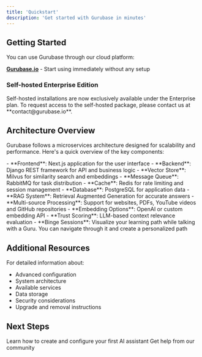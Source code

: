 ```yaml
---
title: 'Quickstart'
description: 'Get started with Gurubase in minutes'
---
```


## Getting Started

You can use Gurubase through our cloud platform:

**[Gurubase.io](https://gurubase.io)** - Start using immediately without any setup

### Self-hosted Enterprise Edition

<Note>
  Self-hosted installations are now exclusively available under the Enterprise plan. To request access to the self-hosted package, please contact us at **contact@gurubase.io**.
</Note>

## Architecture Overview

Gurubase follows a microservices architecture designed for scalability and performance. Here's a quick overview of the key components:

<AccordionGroup>
  <Accordion icon="layer-group" title="Core Components">
    - **Frontend**: Next.js application for the user interface
    - **Backend**: Django REST framework for API and business logic
    - **Vector Store**: Milvus for similarity search and embeddings
    - **Message Queue**: RabbitMQ for task distribution
    - **Cache**: Redis for rate limiting and session management
    - **Database**: PostgreSQL for application data
  </Accordion>
  
  <Accordion icon="gears" title="Key Features">
    - **RAG System**: Retrieval Augmented Generation for accurate answers
    - **Multi-source Processing**: Support for websites, PDFs, YouTube videos and GitHub repositories
    - **Embedding Options**: OpenAI or custom embedding API
    - **Trust Scoring**: LLM-based context relevance evaluation
    - **Binge Sessions**: Visualize your learning path while talking with a Guru. You can navigate through it and create a personalized path
  </Accordion>
</AccordionGroup>

## Additional Resources

For detailed information about:
- Advanced configuration
- System architecture
- Available services
- Data storage
- Security considerations
- Upgrade and removal instructions

## Next Steps

<CardGroup cols={2}>
  <Card
    title="Create Your First Guru"
    icon="wand-magic-sparkles"
    href="/guides/create-guru"
  >
    Learn how to create and configure your first AI assistant
  </Card>
  <Card
    title="Join Discord"
    icon="discord"
    href="https://discord.gg/9CMRSQPqx6"
  >
    Get help from our community
  </Card>
</CardGroup>
